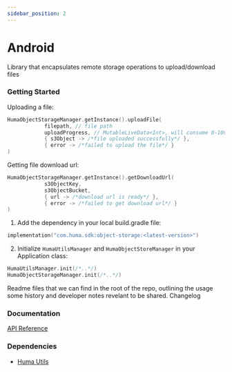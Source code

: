 ```yaml
---
sidebar_position: 2
---
```




# Android
Library that encapsulates remote storage operations to upload/download files

### Getting Started
<Tabs>
<TabItem value="example" label="Example" default>

Uploading a file:
```kotlin
HumaObjectStorageManager.getInstance().uploadFile(
            filepath, // file path
            uploadProgress, // MutableLiveData<Int>, will consume 0-100 progress percentage values
            { s3Object -> /*file uploaded successfully*/ },
            { error -> /*failed to upload the file*/ }
)
```
Getting file download url:
```kotlin
HumaObjectStorageManager.getInstance().getDownloadUrl(
            s3ObjectKey,
            s3ObjectBucket,
            { url -> /*download url is ready*/ },
            { error -> /*failed to get download url*/ }
)
```

</TabItem>
<TabItem value="installing" label="Installing">

1. Add the dependency in your local build.gradle file:
```kotlin
implementation("com.huma.sdk:object-storage:<latest-version>")
```
2. Initialize `HumaUtilsManager` and `HumaObjectStoreManager` in your Application class:
```kotlin
HumaUtilsManager.init(/*..*/)
HumaObjectStorageManager.init(/*..*/)
```

</TabItem>
<TabItem value="readme" label="Readme" default>
  Readme files that we can find in the root of the repo, outlining the usage some history and developer notes revelant to be shared.
</TabItem>
<TabItem value="changelog" label="Changelog">
  Changelog  
</TabItem>
</Tabs>

 ### Documentation
[API Reference](https://github.com/huma-engineering/huma-android-sdk/releases)

 ### Dependencies
- [Huma Utils](../Utilities/Android)